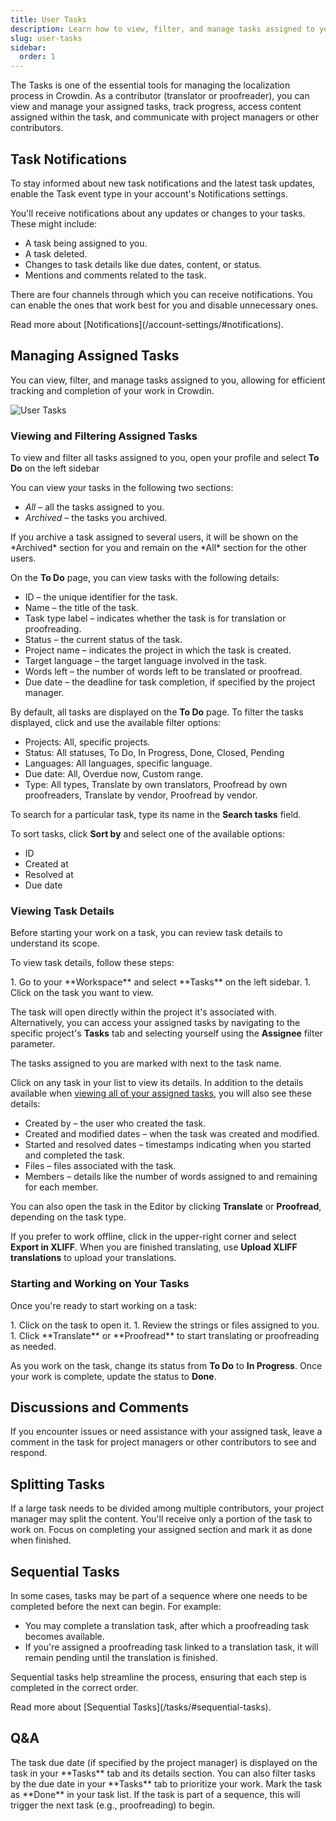 ```yaml
---
title: User Tasks
description: Learn how to view, filter, and manage tasks assigned to you
slug: user-tasks
sidebar:
  order: 1
---
```



The Tasks is one of the essential tools for managing the localization process in Crowdin. As a contributor (translator or proofreader), you can view and manage your assigned tasks, track progress, access content assigned within the task, and communicate with project managers or other contributors.

## Task Notifications

To stay informed about new task notifications and the latest task updates, enable the Task event type in your account's Notifications settings.

You'll receive notifications about any updates or changes to your tasks. These might include:

- A task being assigned to you.
- A task deleted.
- Changes to task details like due dates, content, or status.
- Mentions and comments related to the task.

There are four channels through which you can receive notifications. You can enable the ones that work best for you and disable unnecessary ones.

<ReadMore>
  Read more about [Notifications](/account-settings/#notifications).
</ReadMore>

## Managing Assigned Tasks

You can view, filter, and manage tasks assigned to you, allowing for efficient tracking and completion of your work in Crowdin.

<Image src={tasksUserPage} alt="User Tasks" />

### Viewing and Filtering Assigned Tasks

To view and filter all tasks assigned to you, open your profile and select **To Do** on the left sidebar

You can view your tasks in the following two sections:

* *All* &ndash; all the tasks assigned to you.
* *Archived* &ndash; the tasks you archived.

<Aside>
  If you archive a task assigned to several users, it will be shown on the *Archived* section for you and remain on the *All* section for the other users.
</Aside>

On the **To Do** page, you can view tasks with the following details:

* ID &ndash; the unique identifier for the task.
* Name &ndash; the title of the task.
* Task type label &ndash; indicates whether the task is for translation or proofreading.
* Status &ndash; the current status of the task.
* Project name &ndash; indicates the project in which the task is created.
* Target language &ndash; the target language involved in the task.
* Words left &ndash; the number of words left to be translated or proofread.
* Due date &ndash; the deadline for task completion, if specified by the project manager.

By default, all tasks are displayed on the **To Do** page. To filter the tasks displayed, click <Icon name="mdi:filter-variant" class="inline-icon" /> and use the available filter options:

* Projects: All, specific projects.
* Status: All statuses, To Do, In Progress, Done, Closed, Pending
* Languages: All languages, specific language.
* Due date: All, Overdue now, Custom range.
* Type: All types, Translate by own translators, Proofread by own proofreaders, Translate by vendor, Proofread by vendor.

To search for a particular task, type its name in the **Search tasks** field.

To sort tasks, click **Sort by** and select one of the available options:

* ID
* Created at
* Resolved at
* Due date

### Viewing Task Details

Before starting your work on a task, you can review task details to understand its scope.

To view task details, follow these steps:

<Steps>
  1. Go to your **Workspace** and select **Tasks** on the left sidebar.
  1. Click on the task you want to view.  
</Steps>

The task will open directly within the project it's associated with. Alternatively, you can access your assigned tasks by navigating to the specific project's **Tasks** tab and selecting yourself using the **Assignee** filter parameter.

<Aside type="tip">
  The tasks assigned to you are marked with <Icon name="mdi:star" class="inline-icon" /> next to the task name.
</Aside>

Click on any task in your list to view its details. In addition to the details available when [viewing all of your assigned tasks](#viewing-and-filtering-assigned-tasks), you will also see these details:

* Created by &ndash; the user who created the task.
* Created and modified dates &ndash; when the task was created and modified.
* Started and resolved dates &ndash; timestamps indicating when you started and completed the task.
* Files &ndash; files associated with the task.
* Members &ndash; details like the number of words assigned to and remaining for each member.

You can also open the task in the Editor by clicking **Translate** or **Proofread**, depending on the task type.

If you prefer to work offline, click <Icon name="mdi:cloud-upload" class="inline-icon" /> in the upper-right corner and select **Export in XLIFF**. When you are finished translating, use **Upload XLIFF translations** to upload your translations.

### Starting and Working on Your Tasks

Once you're ready to start working on a task:

<Steps>
  1. Click on the task to open it.
  1. Review the strings or files assigned to you.
  1. Click **Translate** or **Proofread** to start translating or proofreading as needed.
</Steps>

As you work on the task, change its status from **To Do** to **In Progress**. Once your work is complete, update the status to **Done**.

<CardGrid>
  <LinkCard
    title="Working on Tasks in the Editor"
    description="Learn how to efficiently handle your translation and proofreading tasks in the Editor."
    href="/online-editor/#tasks-in-the-editor"
  />
  <LinkCard
    title="Changing Tast Status"
    description="Learn how to update task statuses to keep track of your progress."
    href="/tasks/#changing-task-status"
  />
</CardGrid>

## Discussions and Comments

If you encounter issues or need assistance with your assigned task, leave a comment in the task for project managers or other contributors to see and respond.

## Splitting Tasks

If a large task needs to be divided among multiple contributors, your project manager may split the content. You'll receive only a portion of the task to work on. Focus on completing your assigned section and mark it as done when finished.

## Sequential Tasks

In some cases, tasks may be part of a sequence where one needs to be completed before the next can begin. For example:

- You may complete a translation task, after which a proofreading task becomes available.
- If you're assigned a proofreading task linked to a translation task, it will remain pending until the translation is finished.

Sequential tasks help streamline the process, ensuring that each step is completed in the correct order.

<ReadMore>
  Read more about [Sequential Tasks](/tasks/#sequential-tasks).
</ReadMore>

## Q&A

<QuestionAnswer title="How do I know when a task is due?">
  The task due date (if specified by the project manager) is displayed on the task in your **Tasks** tab and its details section. You can also filter tasks by the due date in your **Tasks** tab to prioritize your work.
</QuestionAnswer>
<QuestionAnswer title="What should I do if I finish a task early?">
  Mark the task as **Done** in your task list. If the task is part of a sequence, this will trigger the next task (e.g., proofreading) to begin.
</QuestionAnswer>

